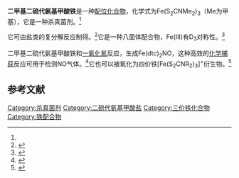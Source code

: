{{Chembox
| ImageFile1 = ferbam.svg
| ImageSize1 = 200px
| ImageFile2 = DMTCFE01Fe(dtc)3tight.png
| ImageSize2 = 200px
| ImageAlt = 
| IUPACName = Tris(dimethyldithiocarbamato)iron
| OtherNames = 三(二甲基二硫代氨基甲酸)铁<br>Ferbam
| Section1 = {{Chembox Identifiers
| CASNo = 14484-64-1
| CASNo_Ref = {{cascite|correct|CAS}}
| PubChem = 26710
| EC_number = 238-484-2
| UNNumber = 3077, 2771
| UNII = SKM8W5154H
| KEGG = C11223
| ChEBI = 5015
| ChemSpiderID = 24884
| StdInChI=1S/3C3H7NS2.Fe/c3*1-4(2)3(5)6;/h3*1-2H3,(H,5,6);/q;;;+3/p-3
| StdInChIKey = WHDGWKAJBYRJJL-UHFFFAOYSA-K
| SMILES = CN(C)C(S1)S[Fe]123(SC(S2)N(C)C)SC(S3)N(C)C
| SMILES_Comment = 配位形式
| SMILES1 = CN(C)c(=s)[s-].[Fe+3].CN(C)c(=s)[s-].CN(C)c(=s)[s-]
| SMILES1_Comment = 离子形式
| RTECS = NO8750000
  }}
| Section2 = {{Chembox Properties
| Formula = [(CH<sub>3</sub>)<sub>2</sub>NCS<sub>2</sub>]<sub>3</sub>Fe
| MolarMass = 416.5
| Appearance = 暗棕色至黑色固体<ref name=PGCH/>
| Density = 1.52 g/cm<sup>3</sup>
| MeltingPt = {{convert|180|C|K}}以上分解<ref name=PGCH/>
| Solubility = 0.01% (20 °C)<ref name=PGCH/>
  }}
| Section3 = {{Chembox Hazards
| MainHazards = 和湿气、强氧化剂反应<ref name=PGCH>{{PGCH|0286}}</ref>
| FlashPt =
| AutoignitionPt =
| IDLH = 800 mg/m<sup>3</sup>
| REL = TWA 10 mg/m<sup>3</sup><ref name=PGCH/>
| PEL =  TWA 15 mg/m<sup>3</sup><ref name=PGCH/>
| LD50 = 3000 mg/kg (rabbit, oral)<br/>2000 mg/kg (guinea pig, oral)<br/>1130 mg/kg (rat, oral)<br/>3400 mg/kg (mouse, oral)<ref>{{IDLH|14484641|Ferbam}}</ref>
  }}
}}

'''二甲基二硫代氨基甲酸铁'''是一种[[配位化合物|配位化合物]]，化学式为Fe(S<sub>2</sub>CNMe<sub>2</sub>)<sub>3</sub>（Me为甲基），它是一种杀真菌剂。<ref name=Coucou/>

它可由盐类的复分解反应制得。<ref name=Coucou>{{cite journal|title=The Chemistry of the Dithioacid and 1,1-Dithiolate Complexes|journal=Progress in Inorganic Chemistry|volume=11|author=D. Coucouvanis|pages=233–371|doi=10.1002/9780470166123.ch4}}</ref>它是一种八面体配合物，Fe(III)有D<sub>3</sub>对称性。<ref>{{cite journal|title=Compounds with intermediate spin. I. The crystal structure of tris(N,N-dimethyldithiocarbamato)iron(III) at 150 and 295 K|pages=1871–1877|volume=33|journal=Acta Crystallographica Section B|authors=J.Albertsson, Å. Oskarsson)|doi=10.1107/s0567740877007237}}</ref>

二甲基二硫代氨基甲酸铁和[[一氧化氮|一氧化氮]]反应，生成Fe(dtc)<sub>2</sub>NO，这种高效的[[化學捕捉|化学捕获]]反应可用于检测NO气体。<ref>{{cite journal|authors=Fujii, S.; Yoshimura, T.|title=A new trend in iron–dithiocarbamate complexes: as an endogenous NO trapping agent|url=https://archive.org/details/sim_coordination-chemistry-reviews_2000-03_198/page/89|journal=Coordination Chemistry Reviews|year=2000|volume=198|pages=89–99|doi=10.1016/S0010-8545(99)00196-4}}</ref>它也可以被氧化为四价铁[Fe(S<sub>2</sub>CNR<sub>2</sub>)<sub>3</sub>]<sup>+</sup>衍生物。<ref>{{cite journal|authors=Pasek, E. A.; Straub, D. K.|title=Tris(N,N-disubstituted Dithiocarbamato)iron(IV) Tetrafluoroborates|journal=Inorganic Chemistry|year=1972|volume=11|pages=259–263|doi=10.1021/ic50108a012}}</ref>

==参考文献==
{{reflist}}

[[Category:杀真菌剂|Category:杀真菌剂]]
[[Category:二硫代氨基甲酸盐|Category:二硫代氨基甲酸盐]]
[[Category:三价铁化合物|Category:三价铁化合物]]
[[Category:铁配合物|Category:铁配合物]]